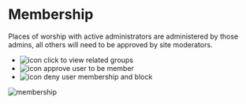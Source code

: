 # Membership



Places of worship with active administrators are administered by those admins, all others will need to be approved by site moderators.


- ![icon](/static/icons/maps/globe.svg#icon) click to view related groups
- ![icon](/static/icons/check.svg#icon) approve user to be member
- ![icon](/static/icons/close.svg#icon) deny user membership and block


![membership](../images/awaiting-approval-membership.png)